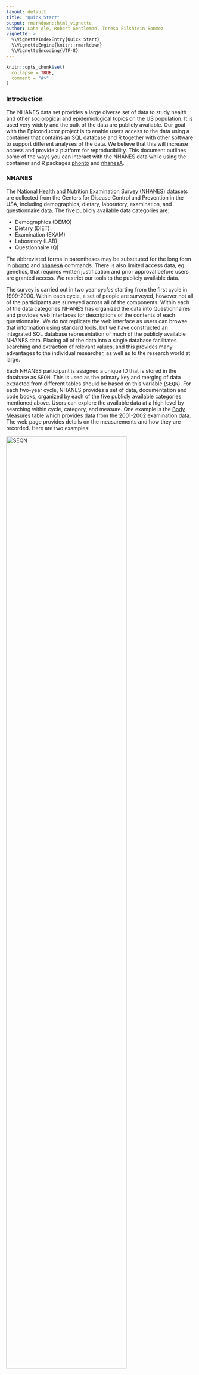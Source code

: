 ```yaml
---
layout: default
title: "Quick Start"
output: rmarkdown::html_vignette
author: Laha Ale, Robert Gentleman, Teresa Filshtein Sonmez
vignette: >
  %\VignetteIndexEntry{Quick Start}
  %\VignetteEngine{knitr::rmarkdown}
  %\VignetteEncoding{UTF-8}
---
```



```r
knitr::opts_chunk$set(
  collapse = TRUE,
  comment = "#>"
)
```


### Introduction



  The NHANES data set provides a large diverse set of data to study health and other sociological and epidemiological topics on the US population.  It is used very widely and the bulk of the data are publicly available.  Our goal with the Epiconductor project is to enable users access to the data using a container that contains an SQL database and R together with other software to support different analyses of the data.  We believe that this will increase access and provide a platform for reproducibility.  This document outlines some of the ways you can interact with the NHANES data while using the container and R packages [phonto](https://github.com/ccb-hms/phonto/tree/main/vignettes) and [nhanesA](https://cran.r-project.org/web/packages/nhanesA/index.html).

### NHANES 

The [National Health and Nutrition Examination Survey (NHANES)](https://www.cdc.gov/nchs/nhanes/index.htm) datasets are collected from the Centers for Disease Control and Prevention in the USA, including demographics, dietary, laboratory, examination, and questionnaire data. The five publicly available data categories are:  

  - Demographics (DEMO)
  - Dietary (DIET)
  - Examination (EXAM)
  - Laboratory (LAB)
  - Questionnaire (Q)

The abbreviated forms in parentheses may be substituted for the long form in [phonto](https://github.com/ccb-hms/phonto/tree/main/vignettes) and [nhanesA](https://cran.r-project.org/web/packages/nhanesA/index.html) commands. There is also limited access data, eg. genetics, that requires written justification and prior approval before users are granted access. We restrict our tools to the publicly available data.

The survey is carried out in two year *cycles* starting from the first cycle in 1999-2000. Within each cycle, a set of people are surveyed, however not all of the participants are surveyed across all of the components. Within each of the data categories NHANES has organized the data into Questionnaires and provides web interfaces for descriptions of the contents of each questionnaire.  We do not replicate the web interface as users can browse that information using standard tools, but we have constructed an integrated SQL database representation of much of the publicly available NHANES data.  Placing all of the data into a single database facilitates searching and extraction of relevant values, and this provides many advantages to the individual researcher, as well as to the research world at large.

Each NHANES participant is assigned a unique ID that is stored in the database as <tt>SEQN</tt>. This is used as the primary key and merging of data extracted from different tables should be based on this variable (<tt>SEQN</tt>). 
For each two-year cycle, NHANES provides a set of data, documentation and code books, organized by each of the five publicly available categories mentioned above.  Users can explore the available data at a high level by searching within cycle, category, and measure. One example is the [Body Measures](https://wwwn.cdc.gov/nchs/nhanes/2001-2002/BMX_B.htm) table which provides data from the 2001-2002 examination data. The web page provides details on the measurements and how they are recorded.
Here are two examples:  

![SEQN](images/seqn.png){width=80%}
![weight](images/weight.png){width=80%}


There are many ways to access and use the NHANES data. Users familiar with SQL can connect and explore the data with database client tools such as HeidiSQL and DataGrip, or other programming languages such as R or Python either through tools that support database connections, or as we do in the [phonto package](https://github.com/ccb-hms/phonto/tree/main/vignettes), through custom built wrappers.

Others may use [web-based tools](https://www.cdc.gov/nchs/nhanes/index.htm) provided by the CDC for investigating the data and metadata. In addition there are two existing R packages called [nhanesA](https://cran.r-project.org/web/packages/nhanesA/index.html) (Endres) and [RNHANES](https://cran.r-project.org/web/packages/RNHANES/index.html) (Susman). While most of the data collected can easily be downloaded from the CDC website, accessing the data in that way can be problematic and error prone and makes sharing and reproducibility more challenging due to the lack of versioning and the potential for changes in either the data or the infrastructure over time.  By capturing all components into containers we can aid reproducibility by versioning the containers and by keeping copies of each version for subsequent use.

The [nhanesA](https://cran.r-project.org/web/packages/nhanesA/index.html) package provides a set of tools to search and download the NHANES data and metadata, making the data more accessible to user. However, one drawback is that the tool must access the NHANES website every time the user calls the R function, which leads slow getting of the data and raises errors occasionally due to network issues.  

In the spirit of producing more easily reproduced and shared analyses we have created a SQL database in a Docker (cite Docker) container that contains most of the currently available NHANES data. For our Dockerized container only public data is included.  There are some tables what were not included due to size, or availability when we downloaded the tables to create the database. 

Around that SQL database we have constructed a number of R packages and other tools that help scientists analyze the data. Since all of the code and data are under version control, anyone can obtain the same version of the data and code and produce identical results.  We have worked with the author of that package to adapt the functions in that package to work on the NHANES Docker container. But, since having the data locally provides a number of opportunities to simplify some data integration steps we also provide a suite of tools in the `phonto` package (cite phonto).


### 1. Quick check NHANES data

We can efficiently access NHANES data using `phonto` and `nhanesA` together. By simply knowing the name of the data file or table, one can very quickly and efficiently obtain basic information, e.g. column names, dimensions, etc. 

First we load up the packages we will use for this vignette.
```r
library(nhanesA)
library(phonto)
library(DT)
```

Let's take a body measure table as an example, (<tt>BMX_I</tt>).

- show column names of an NHANES table. 

```r
nhanesColnames("BMX_I")
```

- show number of rows/columns and dimension of an NHANES table
```r
nhanesNrow("BMX_I")
nhanesNcol("BMX_I")
nhanesDim("BMX_I")
```

- First/Last records of an NHANES table

```r
nhanesHead("BMX_I")
nhanesTail("BMX_I")
```

### 2. Searching the NHANES database


Comprehensive lists of NHANES variables are maintained for each data group. For example, the demographics variables are available at https://wwwn.cdc.gov/nchs/nhanes/search/variablelist.aspx?Component=Demographics. This section describes how to search the NHANES database.

----
  
#### 2.1 Searching for tables
  
The function `nhanesSearchTableNames` lets users search for tables in the database using the table name. For example, we can search the blood pressure related tables using the following code. We search for the string "BPX" as the parameters based on the CDC table name conventions. This also demonstrates the naming convention that is often (although not always) used by the CDC.  There is generally a base name (some short set of uppercase characters) and then a suffix, for all but the first cycle, that increases lexicographically one letter per cycle.  If you click on the next button in the table below you will see that there is one table named "BPXO_J" which is a bit different from the others. According to the documentation during the 2017-2018 cycle *a BP methodology study was conducted to compare BP measurements obtained by a physician using a mercury sphygmomanometer to those obtained by a health technician using an oscillometric device.*

```r
res = nhanesSearchTableNames("BPX", details=TRUE)
datatable(res)
```

We provide access to functions within the database for matching strings. In the example below the string "BPX[_]" string is passed to the database engine directly.  This string matches only tables containing the string "BPX_"; therefore, the table named "BPXO_J" will not match. We note that the table named "BPX" also has no underscore and it also will not match. Recall that in the first survey cycle the table names have no underscore or suffix.

```r
res = nhanesSearchTableNames("BPX[_]", details=TRUE)
datatable(res)
```

----  

#### 2.2 Searching for variables.
  
  ##FIXME: somehow we need to figure out a search strategy that puts some of the output into an HTML page, or a searchable datatable
  ##FIXME (TJFS): I am not sure what you mean by this
  ## the problem with the return values is that they are often long and fairly complex, that is not easy to go through at the R level - if we push this into a datatable and open it in the browser then they could search through that.
  ## FIXME: one way to do this is to just capture the datatable output and push it to html and open it in the browser -

#### 2.3 Searching for Variables

 One of the main challenges in using the NHANES data set is finding the tables that contain the data you want to analyze.  In this section we outline some of the basic methods you can use to do the searching. The returned value can be put into a searchable data table that you can use to further filter, sort and search for specific variables.
 
The primary purpose of the `nhanesSearch` function is to facilitate the search for specific text strings within the variable description field. By using this function, users can obtain a convenient data frame that includes the names of variables whose descriptions meet the specified criteria. Furthermore, the function offers additional filtering options, such as specifying a start and stop year, enabling users to further refine their search results.


```r
# nhanesSearch examples
#
# Search on the word bladder, restrict to the 2001-2008 surveys, 
# print out 50 characters of the variable description
bl = nhanesSearch("bladder", ystart=2001, ystop=2008, nchar=50)
dim(bl)
#
# Search on "urin" (will match urine, urinary, etc), from 1999-2010, return table names only
urin = nhanesSearch("urin", ignore.case=TRUE, ystop=2010, namesonly = TRUE)
length(urin)
urin[1:10]
#
```

The `nhanesSearch` function also provides an option to exclude specific matches. In the previous search, any variable name containing the word "during" would have been considered a match. However, by excluding these terms in the output, the function ensures results that more accurately reflect your desired specifications.
```r
urinEx = nhanesA::nhanesSearch("urin", exclude_terms="during", ignore.case=TRUE, ystop=2010, namesonly=TRUE)
length(urinEx)
urinEx[1:10]
```

You can also restrict the search to specific data groups (such as EXAM).
Several other types of search are shown below.

```r
#
# Restrict search to 'EXAM' and 'LAB' data groups. Explicitly list matching and exclude terms, leave ignore.case set to default value of FALSE. Search surveys from 2009 to present.
urinrest = nhanesSearch(c("urin", "Urin"), exclude_terms=c("During", "eaten during", "do during"), data_group=c('EXAM', 'LAB'), ystart=2009)
head(urinrest) # namesonly=TRUE by default, and it only returns an vector
#
# Search on "tooth" or "teeth", all years
teeth = nhanesSearch(c("tooth", "teeth"), ignore.case=TRUE)
head(teeth)
#
# Search for variables where the variable description begins with "Tooth"
sttooth = nhanesSearch("^Tooth")
dim(sttooth)
datatable(sttooth)
```


#### 2.4 nhanesSearchVarName

Now suppose we wanted to find variables names that contain information about (low density lipoproteins).  To do that one can first use the `nhanesSearch` function to retrieve a master list of any and all questions matching this search term in it's *Description*. One can then use the output of this search to identify variable names of interest. The variable name can then be searched for using the `nhanesSearchVarName` function.  In the code below we find a variable names corresponding to LDLs and then find all the tables that contain a variable with that name.

```r
s1 = nhanesSearch("LDL", nchar=256, data_group="LAB")
DT::datatable(s1)

```

Scrolling through the datatable we find that there are a number of variables that correspond to an actual LDL measurement, several are named `LBDLDL` and so we can now search for that variable.
```r
LDLTabs = nhanesSearchVarName('LBDLDL')
LDLTabs
```

### 3 nhanesCodebook

Information about each variable is stored in the NHANES code book. To access the NHANES code book one can use the `nhanesCodebook` function. The function returns a list of length 5 that provides pertinent information about the variable. The first four elements provide basic descriptor information, i.e. `Variable` is the variable name, `Description` is the actual text of the question (or a description of the lab value), `Target` tells you which participants were eligible to be asked and `SasLabel` is the variable label.
The 5th element, the `Codebook`, is a data frame providing information about the structure of the variable, such as which values the variable can take on. When you want to combine variables across study years you will need to be careful to ensure that the `Codebooks` are compatible.  NHANES has changed variables, added or removed possible answers, and done many other things as the questionnaires have evolved.  It is **not safe** to assume that an identical variable name will have an identical interpretation.
 
```r
  cb1 = nhanesCodebook(nh_table = LDLTabs[1], colname = "LBDLDL") 
  cb1
```

  The alert reader will have noticed the column labeled Cumulative.  The values in this column are provided by NHANES and can be used to check whether the data extraction you carried out aligns with their reported values.  The column labeled SkipToItem will be non-missing if there was some complex logic in how the survey was performed. In some cases a set of questions will be skipped for a subset of the participants, depending on their answer to the *current* question.  For example, if the current question was ``Have you ever been told by your doctor you have Diabetes?``, and then there say 10 follow-up questions asking about symptoms, someone who answered ``No`` would not want to answer those questions, and so the interviewer will skip over them, to the next relevant question for anyone who says ``No``. This makes for a good survey experience for the participants but it also makes the data analysis a bit messier.  The analyst will have to examine all the questions that can be skipped and assess how to deal with the values recorded.
  While we are on the subject of messy data, the `Target` information can also introduce structured missingness into your data. Some questions are only relevant to certain age groups, and in those cases the `Target` field will indicate who is going to be asked. Everyone outside of the `Target` range will have a missing value for that question.

### 4. Data manipulations

#### 4.1 unionQuery

The `unionQuery` function is designed to aggregate data across the years for a fixed Questionnaire. Thus we are assuming all the inputs have essentially the same columns and that all variables are measuring the same concept across years. This function then aggregates by appending rows and returns the results as a data frame. If there are columns that are unique to one (or a few) questionnaires then these will be filled in as NA in any questionnaires that don't have that column.  Currently this function does not check the code books for consistency of inputs across years; analysts will need to do that for themselves. 

For an example of how to use this function, we use the blood pressure tables BPX, BPX_B,...BPX_J from years 1999-2000 to 2017-2018. User can aggregate some or all of the data contained in relevant tables.  Note: we are showing this example for illustrative purposes and have not carefully checking the code book. We encourage you to take the time to always ensure that code book entries are compatible.

```r
nhanesSearchTableNames('BPX[_]')

blood_df <- unionQuery(list(BPX_C=c("BPXDI1","BPXDI2","BPXSY1","BPXSY2"),
                            BPX_D=c("BPXDI1","BPXDI2","BPXSY1","BPXSY2")))
DT::datatable(blood_df[1:400,])
```

#### 4.2 jointQuery
The `jointQuery` function, table list of table name and a set of column names, it merges the researched results and returns the results as a data frame. The data are joined using SEQN which is the unique identifier for individuals.

The example below is much more complex than our previous examples, but it is also a more realistic query example. We are collecting data across 4 tables, DEMO, BPQ, HDL and TRIGLY. And also across data collection cycles I and J.  We first construct our query string, note that it is important that every table appears twice, once with an **_I** and once with an **_J**. In addition the variables being selected must be the same for each cycle and each table.

```r
cols = list(DEMO_I=c("RIDAGEYR","RIAGENDR","RIDRETH1","DMDEDUC2"),
                     DEMO_J=c("RIDAGEYR","RIAGENDR","RIDRETH1","DMDEDUC2"),
                     BPQ_I=c('BPQ050A','BPQ020'),BPQ_J=c('BPQ050A','BPQ020'),
                     HDL_I=c("LBDHDD"),HDL_J=c("LBDHDD"), TRIGLY_I=c("LBXTR","LBDLDL"),
            TRIGLY_J=c("LBXTR","LBDLDL"))
data <- jointQuery(cols)
tdata = data[1:100,]
DT::datatable(tdata)
```








